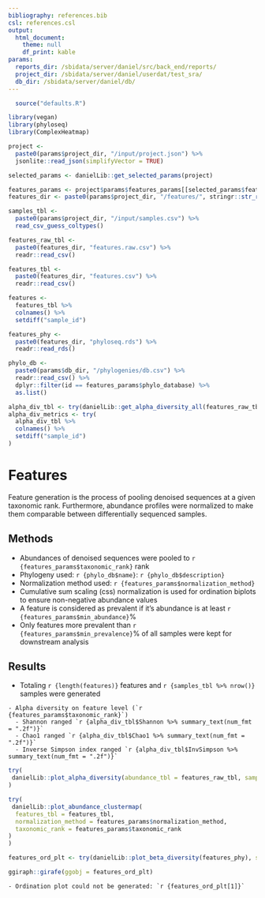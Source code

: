 ```yaml
---
bibliography: references.bib
csl: references.csl
output:
  html_document:
    theme: null
    df_print: kable
params:
  reports_dir: /sbidata/server/daniel/src/back_end/reports/
  project_dir: /sbidata/server/daniel/userdat/test_sra/
  db_dir: /sbidata/server/daniel/db/
---
```


```r
  source("defaults.R")

library(vegan)
library(phyloseq)
library(ComplexHeatmap)

project <-
  paste0(params$project_dir, "/input/project.json") %>%
  jsonlite::read_json(simplifyVector = TRUE)

selected_params <- danielLib::get_selected_params(project)

features_params <- project$params$features_params[[selected_params$features]]
features_dir <- paste0(params$project_dir, "/features/", stringr::str_replace_all(selected_params$features, " ", "_"), "/")

samples_tbl <-
  paste0(params$project_dir, "/input/samples.csv") %>%
  read_csv_guess_coltypes()

features_raw_tbl <-
  paste0(features_dir, "features.raw.csv") %>%
  readr::read_csv()

features_tbl <-
  paste0(features_dir, "features.csv") %>%
  readr::read_csv()

features <-
  features_tbl %>%
  colnames() %>%
  setdiff("sample_id")

features_phy <-
  paste0(features_dir, "phyloseq.rds") %>%
  readr::read_rds()

phylo_db <-
  paste0(params$db_dir, "/phylogenies/db.csv") %>%
  readr::read_csv() %>%
  dplyr::filter(id == features_params$phylo_database) %>%
  as.list()

alpha_div_tbl <- try(danielLib::get_alpha_diversity_all(features_raw_tbl), silent = TRUE)
alpha_div_metrics <- try(
  alpha_div_tbl %>%
  colnames() %>%
  setdiff("sample_id")
)
```

# Features

Feature generation is the process of pooling denoised sequences at a given taxonomic rank.
Furthermore, abundance profiles were normalized to make them comparable between differentially sequenced samples.

## Methods
- Abundances of denoised sequences were pooled to `r {features_params$taxonomic_rank}` rank
- Phylogeny used: `r {phylo_db$name}`: `r {phylo_db$description}`
- Normalization method used: `r {features_params$normalization_method}`
- Cumulative sum scaling (css) normalization is used for ordination biplots to ensure non-negative abundance values
- A feature is considered as prevalent if it's abundance is at least `r {features_params$min_abundance}`%
- Only features more prevalent than `r {features_params$min_prevalence}`% of all samples were kept for downstream analysis

## Results
- Totaling `r {length(features)}` features and `r {samples_tbl %>% nrow()}` samples were generated

```rmd
- Alpha diversity on feature level (`r {features_params$taxonomic_rank}`)
  - Shannon ranged `r {alpha_div_tbl$Shannon %>% summary_text(num_fmt = ".2f")}`
  - Chao1 ranged `r {alpha_div_tbl$Chao1 %>% summary_text(num_fmt = ".2f")}`
  - Inverse Simpson index ranged `r {alpha_div_tbl$InvSimpson %>% summary_text(num_fmt = ".2f")}`
```

```r
try(
 danielLib::plot_alpha_diversity(abundance_tbl = features_raw_tbl, samples_tbl = samples_tbl) %>% ggiraph::girafe(ggobj = .)
)
```

```r
try(
 danielLib::plot_abundance_clustermap(
  features_tbl = features_tbl,
  normalization_method = features_params$normalization_method,
  taxonomic_rank = features_params$taxonomic_rank
)
)
```

```r
features_ord_plt <- try(danielLib::plot_beta_diversity(features_phy), silent = TRUE)
```

```r
ggiraph::girafe(ggobj = features_ord_plt)
```

```rmd
- Ordination plot could not be generated: `r {features_ord_plt[1]}`
```


